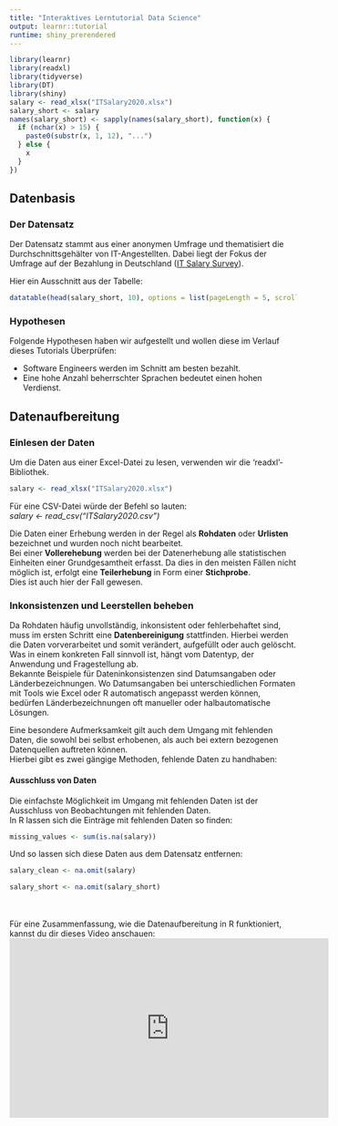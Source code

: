 ```yaml
---
title: "Interaktives Lerntutorial Data Science"
output: learnr::tutorial
runtime: shiny_prerendered
---
```


```r
library(learnr)
library(readxl)
library(tidyverse)
library(DT)
library(shiny)
salary <- read_xlsx("ITSalary2020.xlsx")
salary_short <- salary
names(salary_short) <- sapply(names(salary_short), function(x) {
  if (nchar(x) > 15) {
    paste0(substr(x, 1, 12), "...")
  } else {
    x
  }
})
```

## Datenbasis

### Der Datensatz

Der Datensatz stammt aus einer anonymen Umfrage und thematisiert die Durchschnittsgehälter von IT-Angestellten.
Dabei liegt der Fokus der Umfrage auf der Bezahlung in Deutschland ([IT Salary Survey](https://www.kaggle.com/datasets/parulpandey/2020-it-salary-survey-for-eu-region)).

Hier ein Ausschnitt aus der Tabelle:

```r
datatable(head(salary_short, 10), options = list(pageLength = 5, scrollX = TRUE))
```

### Hypothesen

Folgende Hypothesen haben wir aufgestellt und wollen diese im Verlauf dieses Tutorials Überprüfen:

* Software Engineers werden im Schnitt am besten bezahlt.
* Eine hohe Anzahl beherrschter Sprachen bedeutet einen hohen Verdienst.


## Datenaufbereitung


### Einlesen der Daten

Um die Daten aus einer Excel-Datei zu lesen, verwenden wir die 'readxl'-Bibliothek.
```r
salary <- read_xlsx("ITSalary2020.xlsx")
```
Für eine CSV-Datei würde der Befehl so lauten:<br>
*salary <- read_csv("ITSalary2020.csv")*

Die Daten einer Erhebung werden in der Regel als **Rohdaten** oder **Urlisten** bezeichnet und wurden noch nicht bearbeitet.<br>
Bei einer **Vollerehebung** werden bei der Datenerhebung alle statistischen Einheiten einer Grundgesamtheit erfasst. 
Da dies in den meisten Fällen nicht möglich ist, erfolgt eine **Teilerhebung** in Form einer **Stichprobe**.<br>
Dies ist auch hier der Fall gewesen.


### Inkonsistenzen und Leerstellen beheben

Da Rohdaten häufig unvollständig, inkonsistent oder fehlerbehaftet sind, muss im ersten Schritt eine **Datenbereinigung** stattfinden. 
Hierbei werden die Daten vorverarbeitet und somit verändert, aufgefüllt oder auch gelöscht. <br>
Was in einem konkreten Fall sinnvoll ist, hängt vom Datentyp, der Anwendung und Fragestellung ab.<br>
Bekannte Beispiele für Dateninkonsistenzen sind Datumsangaben oder Länderbezeichnungen. Wo Datumsangaben bei unterschiedlichen Formaten mit Tools wie Excel oder R automatisch angepasst werden können, bedürfen Länderbezeichnungen oft manueller oder halbautomatische Lösungen.

Eine besondere Aufmerksamkeit gilt auch dem Umgang mit fehlenden Daten, die sowohl bei selbst erhobenen, als auch bei extern bezogenen Datenquellen auftreten können.<br>
Hierbei gibt es zwei gängige Methoden, fehlende Daten zu handhaben:

#### Ausschluss von Daten

Die einfachste Möglichkeit im Umgang mit fehlenden Daten ist der Ausschluss von Beobachtungen mit fehlenden Daten.<br>
In R lassen sich die Einträge mit fehlenden Daten so finden:
```r
missing_values <- sum(is.na(salary))
```

Und so lassen sich diese Daten aus dem Datensatz entfernen:
```r
salary_clean <- na.omit(salary)
```
```r
salary_short <- na.omit(salary_short)
```
<br>
<br>
Für eine Zusammenfassung, wie die Datenaufbereitung in R funktioniert, kannst du dir dieses Video anschauen:<br>
<iframe width="560" height="315" src="https://www.youtube.com/embed/FcxiSwZcPvw?si=JeCbEg15XfJXCG5z" title="YouTube video player" frameborder="0" allow="accelerometer; autoplay; clipboard-write; encrypted-media; gyroscope; picture-in-picture; web-share" referrerpolicy="strict-origin-when-cross-origin" allowfullscreen></iframe>